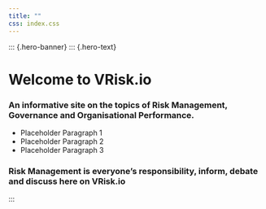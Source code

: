 ```yaml
---
title: ""
css: index.css
---
```


::: {.hero-banner}
<!--::: {.content-block} -->
::: {.hero-text}

# Welcome to VRisk.io

### An informative site on the topics of Risk Management, Governance and Organisational Performance.

- Placeholder Paragraph 1
- Placeholder Paragraph 2
- Placeholder Paragraph 3

### Risk Management is everyone's responsibility, inform, debate and discuss here on VRisk.io

:::